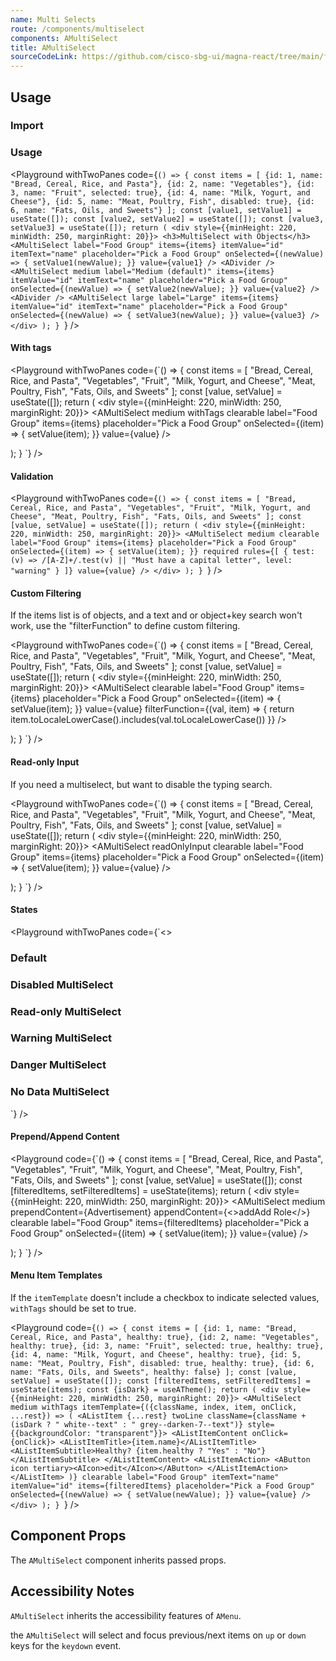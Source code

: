 ```yaml
---
name: Multi Selects
route: /components/multiselect
components: AMultiSelect
title: AMultiSelect
sourceCodeLink: https://github.com/cisco-sbg-ui/magna-react/tree/main/framework/components/AMultiSelect
---
```


## Usage

### Import

<ComponentImport components="AMultiSelect" />

### Usage

<Playground
  withTwoPanes
  code={`() => {
  const items = [
    {id: 1, name: "Bread, Cereal, Rice, and Pasta"},
    {id: 2, name: "Vegetables"},
    {id: 3, name: "Fruit", selected: true},
    {id: 4, name: "Milk, Yogurt, and Cheese"},
    {id: 5, name: "Meat, Poultry, Fish", disabled: true},
    {id: 6, name: "Fats, Oils, and Sweets"}
  ];
  const [value1, setValue1] = useState([]);
  const [value2, setValue2] = useState([]);
  const [value3, setValue3] = useState([]);
  return (
    <div style={{minHeight: 220, minWidth: 250, marginRight: 20}}>
      <h3>MultiSelect with Objects</h3>
      <AMultiSelect
        label="Food Group"
        items={items}
        itemValue="id"
        itemText="name"
        placeholder="Pick a Food Group"
        onSelected={(newValue) => {
          setValue1(newValue);
        }}
        value={value1}
      />
      <ADivider />
      <AMultiSelect
        medium
        label="Medium (default)"
        items={items}
        itemValue="id"
        itemText="name"
        placeholder="Pick a Food Group"
        onSelected={(newValue) => {
          setValue2(newValue);
        }}
        value={value2}
      />
      <ADivider />
      <AMultiSelect
        large
        label="Large"
        items={items}
        itemValue="id"
        itemText="name"
        placeholder="Pick a Food Group"
        onSelected={(newValue) => {
          setValue3(newValue);
        }}
        value={value3}
      />
    </div>
  );
}
`}
/>

#### With tags

<Playground
withTwoPanes
  code={`() => {
  const items = [
    "Bread, Cereal, Rice, and Pasta",
    "Vegetables",
    "Fruit",
    "Milk, Yogurt, and Cheese",
    "Meat, Poultry, Fish",
    "Fats, Oils, and Sweets"
  ];
  const [value, setValue] = useState([]);
  return (
    <div style={{minHeight: 220, minWidth: 250, marginRight: 20}}>
      <AMultiSelect
        medium
        withTags
        clearable
        label="Food Group"
        items={items}
        placeholder="Pick a Food Group"
        onSelected={(item) => {
          setValue(item);
        }}
        value={value}
      />
    </div>

);
}
`}
/>

#### Validation

<Playground
  withTwoPanes
  code={`() => {
  const items = [
    "Bread, Cereal, Rice, and Pasta",
    "Vegetables",
    "Fruit",
    "Milk, Yogurt, and Cheese",
    "Meat, Poultry, Fish",
    "Fats, Oils, and Sweets"
  ];
  const [value, setValue] = useState([]);
  return (
    <div style={{minHeight: 220, minWidth: 250, marginRight: 20}}>
      <AMultiSelect
        medium
        clearable
        label="Food Group"
        items={items}
        placeholder="Pick a Food Group"
        onSelected={(item) => {
          setValue(item);
        }}
        required
        rules={[
          {
            test: (v) => /[A-Z]+/.test(v) || "Must have a capital letter",
            level: "warning"
          }
        ]}
        value={value}
      />
    </div>
  );
}
`}
/>

#### Custom Filtering

If the items list is of objects, and a text and or object+key search won't work, use the "filterFunction" to define custom filtering.

<Playground
withTwoPanes
  code={`() => {
  const items = [
    "Bread, Cereal, Rice, and Pasta",
    "Vegetables",
    "Fruit",
    "Milk, Yogurt, and Cheese",
    "Meat, Poultry, Fish",
    "Fats, Oils, and Sweets"
  ];
  const [value, setValue] = useState([]);
  return (
    <div style={{minHeight: 220, minWidth: 250, marginRight: 20}}>
      <AMultiSelect
        clearable
        label="Food Group"
        items={items}
        placeholder="Pick a Food Group"
        onSelected={(item) => {
          setValue(item);
        }}
        value={value}
        filterFunction={(val, item) => {
          return item.toLocaleLowerCase().includes(val.toLocaleLowerCase())
        }}
      />
    </div>

);
}
`}
/>

#### Read-only Input

If you need a multiselect, but want to disable the typing search.

<Playground
withTwoPanes
  code={`() => {
  const items = [
    "Bread, Cereal, Rice, and Pasta",
    "Vegetables",
    "Fruit",
    "Milk, Yogurt, and Cheese",
    "Meat, Poultry, Fish",
    "Fats, Oils, and Sweets"
  ];
  const [value, setValue] = useState([]);
  return (
    <div style={{minHeight: 220, minWidth: 250, marginRight: 20}}>
      <AMultiSelect
        readOnlyInput
        clearable
        label="Food Group"
        items={items}
        placeholder="Pick a Food Group"
        onSelected={(item) => {
          setValue(item);
        }}
        value={value}
      />
    </div>

);
}
`}
/>

#### States

<Playground
  withTwoPanes
  code={`<>
  <div style={{minHeight: 220, minWidth: 250, marginRight: 20}}>
    <h3>Default</h3>
    <AMultiSelect
      medium
      clearable
      label="Food Group"
      items={[
        "Bread, Cereal, Rice, and Pasta",
        "Vegetables",
        "Fruit",
        "Milk, Yogurt, and Cheese",
        "Meat, Poultry, Fish",
        "Fats, Oils, and Sweets"
      ]}
      placeholder="Pick a Food Group"
      hints="Hint: Clearable"
    />
  </div>
  <div style={{minHeight: 220, minWidth: 250, marginRight: 20}}>
    <h3>Disabled MultiSelect</h3>
    <AMultiSelect
      medium
      disabled
      label="Food Group"
      placeholder="Pick a Food Group"
      hints="Hint: Disabled"
    />
  </div>
  <div style={{minHeight: 220, minWidth: 250, marginRight: 20}}>
    <h3>Read-only MultiSelect</h3>
    <AMultiSelect
      medium
      readOnly
      label="Food Group"
      placeholder="Pick a Food Group"
      hints="Hint: Read-only"
    />
  </div>
  <div style={{minHeight: 220, minWidth: 250, marginRight: 20}}>
    <h3>Warning MultiSelect</h3>
    <AMultiSelect
      medium
      label="Food Group"
      placeholder="Pick a Food Group"
      hints="Hint: Warning"
      validationState="warning"
    />
  </div>
  <div style={{minHeight: 220, minWidth: 250, marginRight: 20}}>
    <h3>Danger MultiSelect</h3>
    <AMultiSelect
      medium
      label="Food Group"
      placeholder="Pick a Food Group"
      hints="Hint: Danger"
      validationState="danger"
    />
  </div>
  <div style={{minHeight: 220, minWidth: 250, marginRight: 20}}>
    <h3>No Data MultiSelect</h3>
    <AMultiSelect
      medium
      label="Food Group"
      placeholder="Pick a Food Group"
      noDataContent="Check again when we restock!"
      hints="Hint: No Data"
    />
  </div>
</>
`}
/>

#### Prepend/Append Content

<Playground
  code={`() => {
  const items = [
    "Bread, Cereal, Rice, and Pasta",
    "Vegetables",
    "Fruit",
    "Milk, Yogurt, and Cheese",
    "Meat, Poultry, Fish",
    "Fats, Oils, and Sweets"
  ];
  const [value, setValue] = useState([]);
  const [filteredItems, setFilteredItems] = useState(items);
  return (
    <div style={{minHeight: 220, minWidth: 250, marginRight: 20}}>
      <AMultiSelect
        medium
        prependContent={<AListItem twoLine className="my-1 mx-2">Advertisement</AListItem>}
        appendContent={<><ADivider className="ma-0" /><AListItem><AIcon size={12} left>add</AIcon>Add Role</AListItem></>}
        clearable
        label="Food Group"
        items={filteredItems}
        placeholder="Pick a Food Group"
        onSelected={(item) => {
          setValue(item);
        }}
        value={value}
      />
    </div>

);
}
`}
/>

#### Menu Item Templates

If the `itemTemplate` doesn't include a checkbox to indicate selected values, `withTags` should be set to true.

<Playground
  code={`() => {
  const items = [
    {id: 1, name: "Bread, Cereal, Rice, and Pasta", healthy: true},
    {id: 2, name: "Vegetables", healthy: true},
    {id: 3, name: "Fruit", selected: true, healthy: true},
    {id: 4, name: "Milk, Yogurt, and Cheese", healthy: true},
    {id: 5, name: "Meat, Poultry, Fish", disabled: true, healthy: true},
    {id: 6, name: "Fats, Oils, and Sweets", healthy: false}
  ];
  const [value, setValue] = useState([]);
  const [filteredItems, setFilteredItems] = useState(items);
  const {isDark} = useATheme();
  return (
    <div style={{minHeight: 220, minWidth: 250, marginRight: 20}}>
      <AMultiSelect
        medium
        withTags
        itemTemplate={({className, index, item, onClick, ...rest}) => (
          <AListItem {...rest} twoLine className={className + (isDark ? " white--text" : " grey--darken-7--text")} style={{backgroundColor: "transparent"}}>
            <AListItemContent onClick={onClick}>
              <AListItemTitle>{item.name}</AListItemTitle>
              <AListItemSubtitle>Healthy? {item.healthy ? "Yes" : "No"}</AListItemSubtitle>
            </AListItemContent>
            <AListItemAction>
              <AButton icon tertiary><AIcon>edit</AIcon></AButton>
            </AListItemAction>
          </AListItem>
        )}
        clearable
        label="Food Group"
        itemText="name"
        itemValue="id"
        items={filteredItems}
        placeholder="Pick a Food Group"
        onSelected={(newValue) => {
          setValue(newValue);
        }}
        value={value}
      />
    </div>
  );
}
`}
/>

## Component Props

The `AMultiSelect` component inherits passed props.

<Props of="AMultiSelect" />

## Accessibility Notes

`AMultiSelect` inherits the accessibility features of `AMenu`.

the `AMultiSelect` will select and focus previous/next items on `up` or `down` keys for the `keydown` event.
